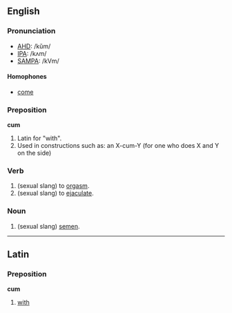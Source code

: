 ==English==
=== Pronunciation ===
*[[w:AHD|AHD]]: /kŭm/
*[[w:IPA|IPA]]: /kʌm/
*[[w:SAMPA|SAMPA]]: /kVm/

====Homophones====
*[[come]]

===Preposition===
'''cum'''
# Latin for "with".
# Used in constructions such as: an X-cum-Y (for one who does X and Y on the side)<!-- is this use a preposition? -->

=== Verb ===
# (sexual slang) to [[orgasm]].
# (sexual slang) to [[ejaculate]].

=== Noun ===
# (sexual slang) [[semen]].

----

==Latin==
===Preposition===
'''cum'''

# [[with]]